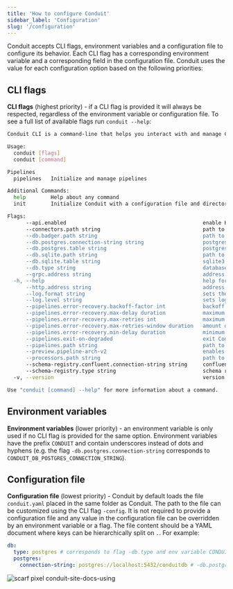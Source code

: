 ```yaml
---
title: 'How to configure Conduit'
sidebar_label: 'Configuration'
slug: '/configuration'
---
```


Conduit accepts CLI flags, environment variables and a configuration file to
configure its behavior. Each CLI flag has a corresponding environment variable
and a corresponding field in the configuration file. Conduit uses the value for
each configuration option based on the following priorities:

## CLI flags

 **CLI flags** (highest priority) - if a CLI flag is provided it will always be
  respected, regardless of the environment variable or configuration file. To
  see a full list of available flags run `conduit --help`:


```bash
Conduit CLI is a command-line that helps you interact with and manage Conduit.

Usage:
  conduit [flags]
  conduit [command]

Pipelines
  pipelines   Initialize and manage pipelines

Additional Commands:
  help        Help about any command
  init        Initialize Conduit with a configuration file and directories.

Flags:
      --api.enabled                                            enable HTTP and gRPC API (default true)
      --connectors.path string                                 path to standalone connectors' directory (default "/home/haris/projects/conduitio/conduit/connectors")
      --db.badger.path string                                  path to badger DB (default "/home/haris/projects/conduitio/conduit/conduit.db")
      --db.postgres.connection-string string                   postgres connection string, may be a database URL or in PostgreSQL keyword/value format
      --db.postgres.table string                               postgres table in which to store data (will be created if it does not exist) (default "conduit_kv_store")
      --db.sqlite.path string                                  path to sqlite3 DB (default "/home/haris/projects/conduitio/conduit/conduit.db")
      --db.sqlite.table string                                 sqlite3 table in which to store data (will be created if it does not exist) (default "conduit_kv_store")
      --db.type string                                         database type; accepts badger,postgres,inmemory,sqlite (default "badger")
      --grpc.address string                                    address for serving the gRPC API (default ":8084")
  -h, --help                                                   help for conduit
      --http.address string                                    address for serving the HTTP API (default ":8080")
      --log.format string                                      sets the format of the logging; accepts json, cli (default "cli")
      --log.level string                                       sets logging level; accepts debug, info, warn, error, trace (default "info")
      --pipelines.error-recovery.backoff-factor int            backoff factor applied to the last delay (default 2)
      --pipelines.error-recovery.max-delay duration            maximum delay before restart (default 10m0s)
      --pipelines.error-recovery.max-retries int               maximum number of retries (default -1)
      --pipelines.error-recovery.max-retries-window duration   amount of time running without any errors after which a pipeline is considered healthy (default 5m0s)
      --pipelines.error-recovery.min-delay duration            minimum delay before restart (default 1s)
      --pipelines.exit-on-degraded                             exit Conduit if a pipeline enters a degraded state
      --pipelines.path string                                  path to the directory that has the yaml pipeline configuration files, or a single pipeline configuration file (default "/home/haris/projects/conduitio/conduit/pipelines")
      --preview.pipeline-arch-v2                               enables experimental pipeline architecture v2 (note that the new architecture currently supports only 1 source and 1 destination per pipeline)
      --processors.path string                                 path to standalone processors' directory (default "/home/haris/projects/conduitio/conduit/processors")
      --schema-registry.confluent.connection-string string     confluent schema registry connection string
      --schema-registry.type string                            schema registry type; accepts builtin,confluent (default "builtin")
  -v, --version                                                version for conduit

Use "conduit [command] --help" for more information about a command.
```

## Environment variables

**Environment variables** (lower priority) - an environment variable is only
  used if no CLI flag is provided for the same option. Environment variables
  have the prefix `CONDUIT` and contain underscores instead of dots and
  hyphens (e.g. the flag `-db.postgres.connection-string` corresponds
  to `CONDUIT_DB_POSTGRES_CONNECTION_STRING`).

## Configuration file

**Configuration file** (lowest priority) - Conduit by default loads the
  file `conduit.yaml` placed in the same folder as Conduit. The path to the file
  can be customized using the CLI flag `-config`. It is not required to provide
  a configuration file and any value in the configuration file can be overridden
  by an environment variable or a flag. The file content should be a YAML
  document where keys can be hierarchically split on `.`. For example:

  ```yaml
  db:
    type: postgres # corresponds to flag -db.type and env variable CONDUIT_DB_TYPE
    postgres:
      connection-string: postgres://localhost:5432/conduitdb # -db.postgres.connection-string or CONDUIT_DB_POSTGRES_CONNECTION_STRING
  ```

![scarf pixel conduit-site-docs-using](https://static.scarf.sh/a.png?x-pxid=76d5981f-cd63-422b-8cf7-eab9e99f0cd3)
